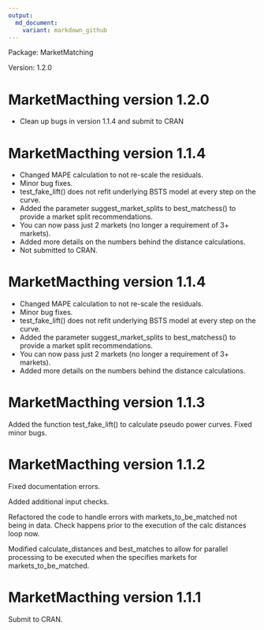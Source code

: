```yaml
---
output:
  md_document:
    variant: markdown_github
---
```



Package: MarketMatching

Version: 1.2.0

# MarketMacthing version 1.2.0
- Clean up bugs in version 1.1.4 and submit to CRAN

# MarketMacthing version 1.1.4
- Changed MAPE calculation to not re-scale the residuals.
- Minor bug fixes.
- test_fake_lift() does not refit underlying BSTS model at every step on the curve.
- Added the parameter suggest_market_splits to best_matchess() to provide a market split recommendations.
- You can now pass just 2 markets (no longer a requirement of 3+ markets).
- Added more details on the numbers behind the distance calculations.
- Not submitted to CRAN.

# MarketMacthing version 1.1.4
- Changed MAPE calculation to not re-scale the residuals.
- Minor bug fixes.
- test_fake_lift() does not refit underlying BSTS model at every step on the curve.
- Added the parameter suggest_market_splits to best_matchess() to provide a market split recommendations.
- You can now pass just 2 markets (no longer a requirement of 3+ markets).
- Added more details on the numbers behind the distance calculations.

# MarketMacthing version 1.1.3
Added the function test_fake_lift() to calculate pseudo power curves. 
Fixed minor bugs.

# MarketMacthing version 1.1.2
Fixed documentation errors.

Added additional input checks.

Refactored the code to handle errors with markets_to_be_matched not being in data. Check happens prior to the execution of the calc distances loop now.

Modified calculate_distances and best_matches to allow for parallel processing to be executed when the specifies markets for markets_to_be_matched.

# MarketMacthing version 1.1.1
Submit to CRAN.




